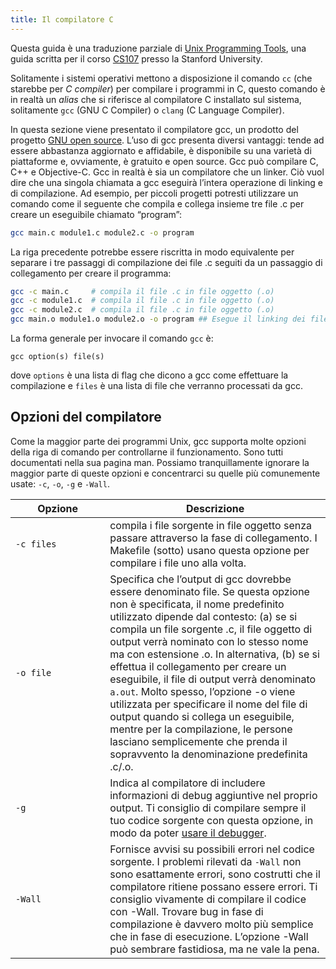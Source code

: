 ```yaml
---
title: Il compilatore C
---
```


::: {.callout-note}
Questa guida è una traduzione parziale di [Unix Programming Tools](http://cslibrary.stanford.edu/107/UnixProgrammingTools.pdf), una guida scritta per il corso [CS107](http://cs107.stanford.edu) presso la Stanford University.

:::

Solitamente i sistemi operativi mettono a disposizione il comando `cc` (che starebbe per *C compiler*) per compilare i programmi in C, questo comando è in realtà un *alias* che si riferisce al compilatore C installato sul sistema, solitamente `gcc` (GNU C Compiler) o `clang` (C Language Compiler).

In questa sezione viene presentato il compilatore gcc, un prodotto del progetto [GNU open source](https://www.gnu.org). L'uso di gcc presenta diversi vantaggi: tende ad essere abbastanza aggiornato e affidabile, è disponibile su una varietà di piattaforme e, ovviamente, è gratuito e open source. Gcc può compilare C, C++ e Objective-C. Gcc in realtà è sia un compilatore che un linker. Ciò vuol dire che una singola chiamata a gcc eseguirà l'intera operazione di linking e di compilazione. Ad esempio, per piccoli progetti potresti utilizzare un comando come il seguente che compila e collega insieme tre file .c per creare un eseguibile chiamato "program":

```bash
gcc main.c module1.c module2.c -o program
```

La riga precedente potrebbe essere riscritta in modo equivalente per separare i tre passaggi di compilazione dei file .c seguiti da un passaggio di collegamento per creare il programma:

```bash
gcc -c main.c     # compila il file .c in file oggetto (.o)
gcc -c module1.c  # compila il file .c in file oggetto (.o)
gcc -c module2.c  # compila il file .c in file oggetto (.o)
gcc main.o module1.o module2.o -o program ## Esegue il linking dei file oggetto
```

La forma generale per invocare il comando `gcc` è:

```
gcc option(s) file(s)
```

dove `options` è una lista di flag che dicono a gcc come effettuare la compilazione e `files` è una lista di file che verranno processati da gcc.

## Opzioni del compilatore

Come la maggior parte dei programmi Unix, gcc supporta molte opzioni della riga di comando per controllarne il funzionamento. Sono tutti documentati nella sua pagina man. Possiamo tranquillamente ignorare la maggior parte di queste opzioni e concentrarci su quelle più comunemente usate: `-c`, `-o`, `-g` e `-Wall`.

| Opzione | Descrizione         |
|---------|---------------------|
| `-c files` | compila i file sorgente in file oggetto senza passare attraverso la fase di collegamento. I Makefile (sotto) usano questa opzione per compilare i file uno alla volta.
| `-o file` |  Specifica che l'output di gcc dovrebbe essere denominato file. Se questa opzione non è specificata, il nome predefinito utilizzato dipende dal contesto: (a) se si compila un file sorgente .c, il file oggetto di output verrà nominato con lo stesso nome ma con estensione .o. In alternativa, (b) se si effettua il collegamento per creare un eseguibile, il file di output verrà denominato `a.out`. Molto spesso, l'opzione -o viene utilizzata per specificare il nome del file di output quando si collega un eseguibile, mentre per la compilazione, le persone lasciano semplicemente che prenda il sopravvento la denominazione predefinita .c/.o. |
| `-g` | Indica al compilatore di includere informazioni di debug aggiuntive nel proprio output. Ti consiglio di compilare sempre il tuo codice sorgente con questa opzione, in modo da poter [usare il debugger](gdb.qmd). |
| `-Wall` | Fornisce avvisi su possibili errori nel codice sorgente. I problemi rilevati da `-Wall` non sono esattamente errori, sono costrutti che il compilatore ritiene possano essere errori. Ti consiglio vivamente di compilare il codice con -Wall. Trovare bug in fase di compilazione è davvero molto più semplice che in fase di esecuzione. L'opzione -Wall può sembrare fastidiosa, ma ne vale la pena. |
